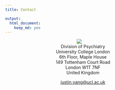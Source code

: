 ```yaml
---
title: Contact

output:
  html_document:
    keep_md: yes
---
```

<center>
<img src="UCL.svg" style="max-width:30%;min-width:40px;" />  
Division of Psychiatry  
University College London    
6th Floor, Maple House  
149 Tottenham Court Road  
London W1T 7NF  
United Kingdom  

<justin.yang@ucl.ac.uk>  

<a href = "https://twitter.com/JustinCYang"><i class="fa-brands fa-twitter fa-3x"></i></a> <a href = "https://www.linkedin.com/in/yangjustinc"><i class="fa-brands fa-linkedin fa-3x"></i></a> <a href = "https://github.com/yangjustinc"><i class="fa-brands fa-github fa-3x"></i></a>
</center>